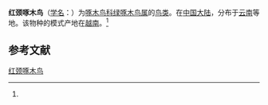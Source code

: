 {{Speciesbox
| name = 红颈啄木鸟
| status = NT
| status_system = IUCN3.1
| status_ref = <ref>{{IUCN|id=22681478 |title=''Picus rabieri'' |assessor=BirdLife International |assessor-link=BirdLife International |version=2013.2 |year=2012 |accessdate=26 November 2013}}</ref>
| image = 
| genus = Picus
| species = rabieri
| authority = (Oustalet)<ref name='id2469'>{{cite web| url =http://www.bioinfo.cn/db05/BjdwSpecies.php?action=view&id=2469| title =红颈啄木鸟| work =《中国动物物种编目数据库》| publisher =中国科学院微生物研究所| author =中国科学院动物研究所| accessdate =2009-04-04| deadurl =yes| archiveurl =https://web.archive.org/web/20160305024727/http://www.bioinfo.cn/db05/BjdwSpecies.php?action=view&id=2469| archivedate =2016-03-05}}</ref>
}}

'''红颈啄木鸟'''（[[学名|学名]]：{{lang|la|''Picus rabieri''}}）为[[啄木鸟科|啄木鸟科]][[绿啄木鸟属|绿啄木鸟属]]的[[鸟类|鸟类]]。在[[中国大陆|中国大陆]]，分布于[[云南|云南]]等地。该物种的模式产地在[[越南|越南]]。<ref name='id2469'/>

== 参考文献 ==
{{reflist}}
{{Taxonbar|from=Q1269782}}

[[Category:绿啄木鸟属|红颈啄木鸟]]


{{鴷形目小作品}}